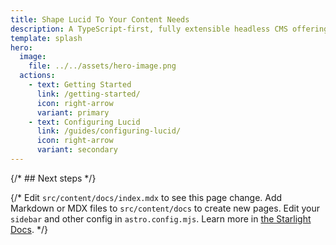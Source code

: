 ```yaml
---
title: Shape Lucid To Your Content Needs
description: A TypeScript-first, fully extensible headless CMS offering powerful brick and collection builders, plugins, and hook support, Lucid equips you with the tools required to elevate your content to the next level.
template: splash
hero:
  image:
    file: ../../assets/hero-image.png
  actions:
    - text: Getting Started
      link: /getting-started/
      icon: right-arrow
      variant: primary
    - text: Configuring Lucid
      link: /guides/configuring-lucid/
      icon: right-arrow
      variant: secondary
---
```



{/* ## Next steps */}

{/* <CardGrid stagger>
    <Card title="Update content" icon="pencil">
        Edit `src/content/docs/index.mdx` to see this page change.
    </Card>
    <Card title="Add new content" icon="add-document">
        Add Markdown or MDX files to `src/content/docs` to create new pages.
    </Card>
    <Card title="Configure your site" icon="setting">
        Edit your `sidebar` and other config in `astro.config.mjs`.
    </Card>
    <Card title="Read the docs" icon="open-book">
        Learn more in [the Starlight Docs](https://starlight.astro.build/).
    </Card>
</CardGrid> */}



